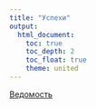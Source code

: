 ```yaml
---
title: "Успехи"
output:
  html_document:
    toc: true
    toc_depth: 2
    toc_float: true
    theme: united
---
```


<a href="https://docs.google.com/spreadsheets/d/1JkAFu2iuLjfZgPxV-U5vrqZeEMvWODAiTHw3LLVNES0/edit?usp=sharing" title=>Ведомость</a>
